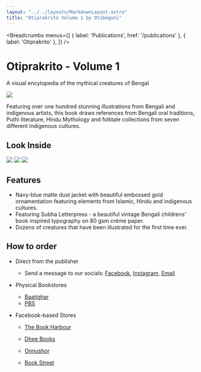 ```yaml
---
layout: "../../layouts/MarkdownLayout.astro"
title: "Otiprakrito Volume 1 by Otibeguni"
---
```


<Breadcrumbs
    menus={[
        { label: 'Publications', href: '/publications' },
        { label: 'Otiprakrito' },
    ]}
/>

# Otiprakrito - Volume 1

A visual encylopedia of the mythical creatures of Bengal

<img src="https://imagedelivery.net/IEMzXmjRvW0g933AN5ejrA/wwwnotionso-image-prod-files-secures3us-west-2amazonawscom-78db12f1-c691-45de-b1e3-0703df5f72a6-5554bf7c-7b19-4141-9fb9-b8ff93508371-img_4060jpeg/format=auto,w=1416"/>

Featuring over one hundred stunning illustrations from Bengali and indigenous artists, this book draws references from Bengali oral traditions, Puthi literature, Hindu Mythology and folktale collections from seven different indigenous cultures.

## Look Inside

<img src="https://imagedelivery.net/IEMzXmjRvW0g933AN5ejrA/wwwnotionso-image-prod-files-secures3us-west-2amazonawscom-78db12f1-c691-45de-b1e3-0703df5f72a6-4164433d-e1aa-482f-9d95-de6077533e69-img_4061jpeg/format=auto,w=8320"/>

<img src="https://imagedelivery.net/IEMzXmjRvW0g933AN5ejrA/wwwnotionso-image-prod-files-secures3us-west-2amazonawscom-78db12f1-c691-45de-b1e3-0703df5f72a6-f359aa21-e203-408d-81cf-915605bc32cb-img_4062jpeg/format=auto,w=8320"/>

<img src="https://imagedelivery.net/IEMzXmjRvW0g933AN5ejrA/wwwnotionso-image-prod-files-secures3us-west-2amazonawscom-78db12f1-c691-45de-b1e3-0703df5f72a6-ebf0580b-2ae7-4f68-a658-c8c89c9c0239-img_4063jpeg/format=auto,w=8320"/>

## Features

- Navy-blue matte dust jacket with beautiful embossed gold ornamentation featuring elements from Islamic, Hindu and indigenous cultures.
- Featuring Subha Letterpress - a beautiful vintage Bengali childrens’ book inspired typography on 80 gsm créme paper.
- Dozens of creatures that have been illustrated for the first time ever.

## How to order

- Direct from the publisher
  - Send a message to our socials: [Facebook](https://www.facebook.com/otibeguni), [Instagram](https://www.instagram.com/otibeguni), [Email](mailto:hello@otibeguni.com)
- Physical Bookstores
  - [Baatighar](https://baatighar.com/shop/9789843604804-100253)
  - [PBS](https://pbs.com.bd/book/2410418/otiprakrito-1st-part)
- Facebook-based Stores

  - [The Book Harbour](https://www.facebook.com/bookharbourbd/posts/pfbid0GMffXEJZrUUUxCKJxr2TANikt91bnXFXLCfMUqfjonvNkP3ctqkG6gUB5DQW25YUl?__tn__=R*F)

  - [Dhee Books](https://www.facebook.com/dheebooks/posts/pfbid0YLeGCi8hhEAAWj6ofyk5tn3utp4ciRUNCHJvu5CvqdXGKKTvWZqimD88XNUhxyFDl?__tn__=R*F)

  - [Onnushor](https://www.facebook.com/onnushor/posts/pfbid0izzReDSe83ajLip8Xh8PFUiRE9iD3dSTWZCBE5rAFreptbGhCEWPXdwE2LdkN1zxl?__tn__=R*F)

  - [Book Street](https://www.facebook.com/bookstreetbd/posts/pfbid0NcTqCVXsu4Heou5jQWfJpiCVRQt6m1fh5iPed9yPitDLnaGuFKW2QFfGdrZsAR2Sl?__tn__=R*F)
